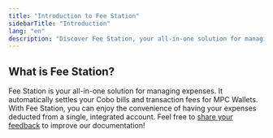 ```yaml
---
title: "Introduction to Fee Station"
sidebarTitle: "Introduction"
lang: "en"
description: "Discover Fee Station, your all-in-one solution for managing expenses and automating payments on Cobo Portal."
---
```


## What is Fee Station?

Fee Station is your all-in-one solution for managing expenses. It automatically settles your Cobo bills and transaction fees for MPC Wallets. With Fee Station, you can enjoy the convenience of having your expenses deducted from a single, integrated account.
<Tip>Feel free to [share your feedback](https://forms.zohopublic.com/cobo/form/DocumentFeedbackForm/formperma/QvLOhxJv1_JMsJ-1dleZ8Itb_7rzN-LtgvsDdxosoVI?referrername=manuals) to improve our documentation!</Tip>